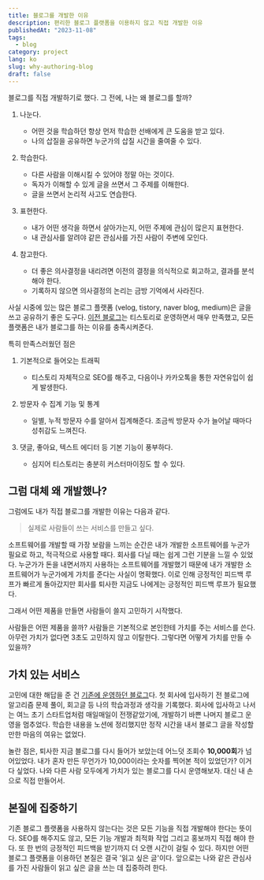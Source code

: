 ```yaml
---
title: 블로그를 개발한 이유
description: 편리한 블로그 플랫폼을 이용하지 않고 직접 개발한 이유
publishedAt: "2023-11-08"
tags:
  - blog
category: project
lang: ko
slug: why-authoring-blog
draft: false
---
```


블로그를 직접 개발하기로 했다. 그 전에, 나는 왜 블로그를 할까?

1. 나눈다.
   - 어떤 것을 학습하던 항상 먼저 학습한 선배에게 큰 도움을 받고 있다.
   - 나의 삽질을 공유하면 누군가의 삽질 시간을 줄여줄 수 있다.

2. 학습한다.
   - 다른 사람을 이해시킬 수 있어야 정말 아는 것이다.
   - 독자가 이해할 수 있게 글을 쓰면서 그 주제를 이해한다.
   - 글을 쓰면서 논리적 사고도 연습한다.

3. 표현한다.
   - 내가 어떤 생각을 하면서 살아가는지, 어떤 주제에 관심이 많은지 표현한다.
   - 내 관심사를 알려야 같은 관심사를 가진 사람이 주변에 모인다.

4. 참고한다.
   - 더 좋은 의사결정을 내리려면 이전의 결정을 의식적으로 회고하고, 결과를 분석해야 한다.
   - 기록하지 않으면 의사결정의 논리는 금방 기억에서 사라진다.

사실 시중에 있는 많은 블로그 플랫폼 (velog, tistory, naver blog, medium)은 글을 쓰고 공유하기 좋은 도구다. [이전 블로그](https://omins.tistory.com)는 티스토리로 운영하면서 매우 만족했고, 모든 플랫폼은 내가 블로그를 하는 이유를 충족시켜준다.

특히 만족스러웠던 점은

1. 기본적으로 들어오는 트래픽
   - 티스토리 자체적으로 SEO를 해주고, 다음이나 카카오톡을 통한 자연유입이 쉽게 발생한다.

2. 방문자 수 집계 기능 및 통계
   - 일별, 누적 방문자 수를 알아서 집계해준다. 조금씩 방문자 수가 늘어날 때마다 성취감도 느껴진다.

3. 댓글, 좋아요, 텍스트 에디터 등 기본 기능이 풍부하다.
   - 심지어 티스토리는 충분히 커스터마이징도 할 수 있다.

## 그럼 대체 왜 개발했나?

그럼에도 내가 직접 블로그를 개발한 이유는 다음과 같다.

> 실제로 사람들이 쓰는 서비스를 만들고 싶다.

소프트웨어를 개발할 때 가장 보람을 느끼는 순간은 내가 개발한 소프트웨어를 누군가 필요로 하고, 적극적으로 사용할 때다. 회사를 다닐 때는 쉽게 그런 기분을 느낄 수 있었다. 누군가가 돈을 내면서까지 사용하는 소프트웨어를 개발했기 때문에 내가 개발한 소프트웨어가 누군가에게 가치를 준다는 사실이 명확했다. 이로 인해 긍정적인 피드백 루프가 빠르게 돌아갔지만 회사를 퇴사한 지금도 나에게는 긍정적인 피드백 루프가 필요했다.

그래서 어떤 제품을 만들면 사람들이 쓸지 고민하기 시작했다.

사람들은 어떤 제품을 쓸까? 사람들은 기본적으로 본인한테 가치를 주는 서비스를 쓴다. 아무런 가치가 없다면 3초도 고민하지 않고 이탈한다. 그렇다면 어떻게 가치를 만들 수 있을까?

## 가치 있는 서비스

고민에 대한 해답을 준 건 [기존에 운영하던 블로그](https://omins.tistory.com)다. 첫 회사에 입사하기 전 블로그에 알고리즘 문제 풀이, 회고글 등 나의 학습과정과 생각을 기록했다. 회사에 입사하고 나서는 여느 초기 스타트업처럼 매일매일이 전쟁같았기에, 개발하기 바쁜 나머지 블로그 운영을 멈추었다. 학습한 내용을 노션에 정리했지만 정작 시간을 내서 블로그 글을 작성할 만한 마음의 여유는 없었다.

놀란 점은, 퇴사한 지금 블로그를 다시 들어가 보았는데 어느덧 조회수 **10,000회**가 넘어있었다. 내가 혼자 만든 무언가가 10,000이라는 숫자를 찍어본 적이 있었던가? 이거다 싶었다. 나와 다른 사람 모두에게 가치가 있는 블로그를 다시 운영해보자. 대신 내 손으로 직접 만들어서.

## 본질에 집중하기

기존 블로그 플랫폼을 사용하지 않는다는 것은 모든 기능을 직접 개발해야 한다는 뜻이다. SEO를 해주지도 않고, 모든 기능 개발과 최적화 작업 그리고 홍보까지 직접 해야 한다. 또 한 번의 긍정적인 피드백을 받기까지 더 오랜 시간이 걸릴 수 있다. 하지만 어떤 블로그 플랫폼을 이용하던 본질은 결국 '읽고 싶은 글'이다. 앞으로는 나와 같은 관심사를 가진 사람들이 읽고 싶은 글을 쓰는 데 집중하려 한다.
